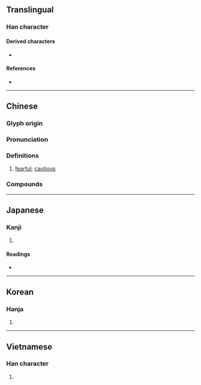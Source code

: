 {{also|克}}
{{character info/new}}
==Translingual==

===Han character===
{{Han char|rn=10|rad=儿|as=12|sn=14|four=44216|canj=JUJRU|ids=⿰克克}}

====Derived characters====
* {{l|mul|[[𣋢]], [[𡕁]]}}

====References====
* {{Han ref|kx=0125.220|dkj=01395|dj=0266.070|hdz=10274.040|uh=5162|ud=20834|bh=B9B8|bd=47544}}

----

==Chinese==
{{zh-forms}}

===Glyph origin===
{{Han etym}}

===Pronunciation===
{{zh-pron
|m=jīng
|c=ging1
|mn=keng
|mc=y
|oc=y
|ma=
|cat=a
}}

===Definitions===
{{zh-hanzi}}

# {{lb|zh|ideophonic}} [[fearful]]; [[cautious]]

===Compounds===
{{zh-der|戰兢|兢業戰兢兢|兢兢乾乾|兢慎|兢兢戰戰|兢兢以強|業業兢兢|兢兢|兢兢業業|兢兢翼翼|戰兢兢|戰戰兢兢|朝兢夕惕}}

----

==Japanese==

===Kanji===
{{ja-kanji|grade=uc|rs=儿12}}

# {{defn|lang=ja|sort=儿12}}

====Readings====
* {{ja-readings|on=[[きょう]] (kyō)|kun=[[おそれる]] (osoreru), [[つつしむ]] (tsutsushimu)}}

----

==Korean==

===Hanja===
{{ko-hanja|hangeul=긍|rv=geung|mr=kŭng}}

# {{defn|lang=ko|sort=儿12}}

----

==Vietnamese==

===Han character===
{{vi-hantu|[[cạnh]], [[ganh]], [[căng]], [[giằng]]|rs=儿12}}

# {{defn|lang=vi|sort=儿12}}